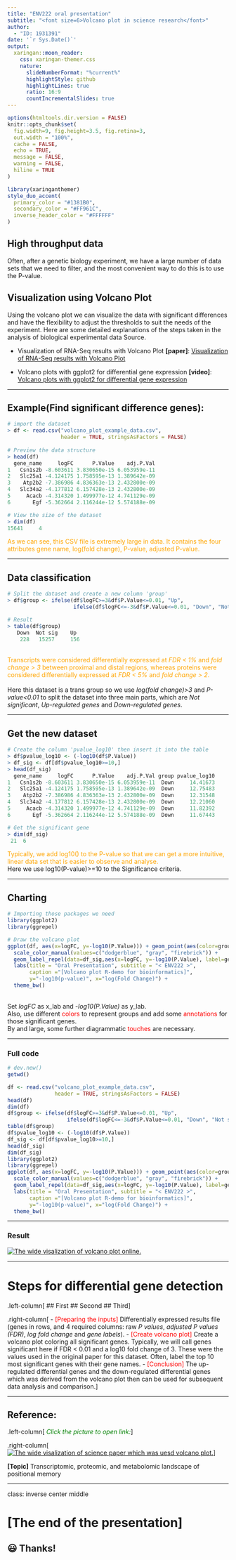 ```yaml
---
title: "ENV222 oral presentation"
subtitle: "<font size=6>Volcano plot in science research</font>"
author: 
  - "ID: 1931391"
date: '`r Sys.Date()`'
output:
  xaringan::moon_reader:
    css: xaringan-themer.css
    nature:
      slideNumberFormat: "%current%"
      highlightStyle: github
      highlightLines: true
      ratio: 16:9
      countIncrementalSlides: true
---
```


```r
options(htmltools.dir.version = FALSE)
knitr::opts_chunk$set(
  fig.width=9, fig.height=3.5, fig.retina=3,
  out.width = "100%",
  cache = FALSE,
  echo = TRUE,
  message = FALSE, 
  warning = FALSE,
  hiline = TRUE
)
```

```r
library(xaringanthemer)
style_duo_accent(
  primary_color = "#1381B0",
  secondary_color = "#FF961C",
  inverse_header_color = "#FFFFFF"
)
```

## High throughput data
Often, after a genetic biology experiment, we have a large number of data sets that we need to filter, and the most convenient way to do this is to use the P-value.

## Visualization using Volcano Plot
Using the volcano plot we can visualize the data with significant differences and have the flexibility to adjust the thresholds to suit the needs of the experiment. Here are some detailed explanations of the steps taken in the analysis of biological experimental data Source.

- Visualization of RNA-Seq results with Volcano Plot **[paper]**: [Visualization of RNA-Seq results with Volcano Plot](https://training.galaxyproject.org/training-material/topics/transcriptomics/tutorials/rna-seq-viz-with-volcanoplot/tutorial.html)

- Volcano plots with ggplot2 for differential gene expression **[video]**:
[Volcano plots with ggplot2 for differential gene expression](https://www.youtube.com/watch?v=sIRnaKo1aKE)

---

## Example(Find significant difference genes):
```r
# import the dataset
> df <- read.csv("volcano_plot_example_data.csv",
                 header = TRUE, stringsAsFactors = FALSE)
                 
# Preview the data structure                 
> head(df)
  gene_name     logFC      P.Value    adj.P.Val
1   Csn1s2b -8.603611 3.830650e-15 6.053959e-11
2   Slc25a1 -4.124175 1.758595e-13 1.389642e-09
3    Atp2b2 -7.386986 4.836363e-13 2.432800e-09
4   Slc34a2 -4.177812 6.157428e-13 2.432800e-09
5     Acacb -4.314320 1.499977e-12 4.741129e-09
6       Egf -5.362664 2.116244e-12 5.574188e-09

# View the size of the dataset
> dim(df)
15641     4
```

<font color=Orange>As we can see, this CSV file is extremely large in data. It contains the four attributes gene name, log(fold change), P-value, adjusted P-value.</font> 

---

## Data classification
```r
# Split the dataset and create a new column 'group'
> df$group <- ifelse(df$logFC>=3&df$P.Value<=0.01, "Up", 
                     ifelse(df$logFC<=-3&df$P.Value<=0.01, "Down", "Not sig"))

# Result
> table(df$group)
   Down  Not sig    Up 
    228   15257     156 
```
<br><font color=Orange>Transcripts were considered differentially expressed at *FDR < 1%* and *fold change > 3* between proximal and distal regions, whereas proteins were considered differentially expressed at *FDR < 5%* and *fold change > 2*.</font> <br><br>Here this dataset is a trans group so we use *log(fold change)>3* and *P-value<0.01* to split the dataset into three main parts, which are *Not significant*, *Up-regulated genes* and *Down-regulated genes*.

---

## Get the new dataset
```r
# Create the column 'pvalue_log10' then insert it into the table
> df$pvalue_log10 <- (-log10(df$P.Value))
> df_sig <- df[df$pvalue_log10>=10,]
> head(df_sig)
  gene_name     logFC      P.Value    adj.P.Val group pvalue_log10
1   Csn1s2b -8.603611 3.830650e-15 6.053959e-11  Down     14.41673
2   Slc25a1 -4.124175 1.758595e-13 1.389642e-09  Down     12.75483
3    Atp2b2 -7.386986 4.836363e-13 2.432800e-09  Down     12.31548
4   Slc34a2 -4.177812 6.157428e-13 2.432800e-09  Down     12.21060
5     Acacb -4.314320 1.499977e-12 4.741129e-09  Down     11.82392
6       Egf -5.362664 2.116244e-12 5.574188e-09  Down     11.67443

# Get the significant gene
> dim(df_sig)
 21  6
```
<font color=Orange>Typically, we add log10() to the P-value so that we can get a more intuitive, linear data set that is easier to observe and analyse.</font> <br>Here we use log10(P-value)>=10 to the Significance criteria.

---

## Charting
```r
# Importing those packages we need
library(ggplot2)
library(ggrepel)

# Draw the volcano plot
ggplot(df, aes(x=logFC, y=-log10(P.Value))) + geom_point(aes(color=group)) +
  scale_color_manual(values=c("dodgerblue", "gray", "firebrick")) +
  geom_label_repel(data=df_sig,aes(x=logFC, y=-log10(P.Value), label=gene_name)) +
  labs(title = "Oral Presentation", subtitle = "< ENV222 >", 
       caption ="[Volcano plot R-demo for bioinformatics]", 
       y="-log10(p-value)", x="log(Fold Change)") +
  theme_bw()
```
<br>Set *logFC* as x_lab and *-log10(P.Value)* as y_lab. <br>Also, use different <font color=Red>colors</font> to represent groups and add some <font color=Red>annotations</font> for those significant genes. <br>By and large, some further diagrammatic <font color=Red>touches</font> are necessary.

---

### Full code
```r
# dev.new()
getwd()

df <- read.csv("volcano_plot_example_data.csv",
               header = TRUE, stringsAsFactors = FALSE)
head(df)
dim(df)
df$group <- ifelse(df$logFC>=3&df$P.Value<=0.01, "Up", 
                   ifelse(df$logFC<=-3&df$P.Value<=0.01, "Down", "Not sig"))
table(df$group)
df$pvalue_log10 <- (-log10(df$P.Value))
df_sig <- df[df$pvalue_log10>=10,]
head(df_sig)
dim(df_sig)
library(ggplot2)
library(ggrepel)
ggplot(df, aes(x=logFC, y=-log10(P.Value))) + geom_point(aes(color=group)) +
  scale_color_manual(values=c("dodgerblue", "gray", "firebrick")) +
  geom_label_repel(data=df_sig,aes(x=logFC, y=-log10(P.Value), label=gene_name)) +
  labs(title = "Oral Presentation", subtitle = "< ENV222 >", 
       caption ="[Volcano plot R-demo for bioinformatics]", 
       y="-log10(p-value)", x="log(Fold Change)") +
  theme_bw()
```

---

### Result

[![<ENV222> The wide visalization of volcano plot online.](https://i.ibb.co/C9sbPM7/Rplot.png)](https://i.ibb.co/C9sbPM7/Rplot.png)

---

# Steps for differential gene detection

.left-column[
## First
## Second
## Third
]

.right-column[
- <font color=Red>[Preparing the inputs]</font> Differentially expressed results file (genes in rows, and 4 required columns: raw *P values*, *adjusted P values (FDR)*, *log fold change* and *gene labels*).
- <font color=Red>[Create volcano plot]</font> Create a volcano plot coloring all significant genes. Typically, we will call genes significant here if FDR < 0.01 and a log10 fold change of 3. These were the values used in the original paper for this dataset. Often, label the top 10 most significant genes with their gene names.
- <font color=Red>[Conclusion]</font> The up-regulated differential genes and the down-regulated differential genes which was derived from the volcano plot then can be used for subsequent data analysis and comparison.
]

---

## Reference:

.left-column[
*<font color=green>Click the picture to open link:</font>*
]

.right-column[
[![<ENV222> The wide visalization of science paper which was uesd volcano plot.](https://i.ibb.co/LNKYS0G/pnas-1620755114fig03.png)](https://pubmed.ncbi.nlm.nih.gov/28096348/)
]

**[Topic]** Transcriptomic, proteomic, and metabolomic landscape of positional memory

---

class: inverse center middle

# [The end of the presentation]
## 😃 Thanks!
